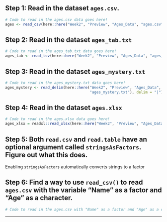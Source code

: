 ## Step 1: Read in the dataset `ages.csv`.

```r
# Code to read in the ages.csv data goes here! 
ages <- read_csv(here::here("Week2", "Preview", "Ages_Data", "ages.csv"))
```

## Step 2: Read in the dataset `ages_tab.txt`

```r
# Code to read in the ages_tab.txt data goes here! 
ages_tab <- read_tsv(here::here("Week2", "Preview", "Ages_Data", "ages_tab.txt"))
```

## Step 3: Read in the dataset `ages_mystery.txt`

```r
# Code to read in the ages_mystery.txt data goes here! 
ages_mystery <- read_delim(here::here("Week2", "Preview", "Ages_Data", 
                                      "ages_mystery.txt"), delim = "|")

```

## Step 4: Read in the dataset `ages.xlsx`

```r
# Code to read in the ages.xlsx data goes here! 
ages_xlsx = readxl::read_xlsx(here::here("Week2", "Preview", "Ages_Data", "ages.xlsx"))
```

## Step 5: Both `read.csv` and `read.table` have an optional argument called `stringsAsFactors`. Figure out what this does.
Enabling `stringsAsFactors` automatically converts strings to a factor

## Step 6: Find a way to use `read_csv()` to read `ages.csv` with the variable "Name" as a factor and "Age" as a character.

```r
# Code to read in the ages.csv with "Name" as a factor and "Age" as a character goes here! 

```

------------------------------------------------------------------------
